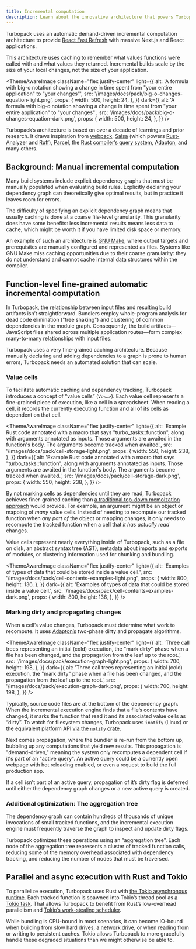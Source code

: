 ```yaml
---
title: Incremental computation
description: Learn about the innovative architecture that powers Turbopack's speed improvements.
---
```



Turbopack uses an automatic demand-driven incremental computation architecture to provide [React Fast Refresh](https://nextjs.org/docs/architecture/fast-refresh) with massive Next.js and React applications.

This architecture uses caching to remember what values functions were called with and what values they returned. Incremental builds scale by the size of your local changes, not the size of your application.

<ThemeAwareImage
  className="flex justify-center"
  light={{
    alt: 'A formula with big-o notation showing a change in time spent from "your entire application" to "your changes"',
    src: '/images/docs/pack/big-o-changes-equation-light.png',
    props: {
      width: 500,
      height: 24,
    },
  }}
  dark={{
    alt: 'A formula with big-o notation showing a change in time spent from "your entire application" to "your changes"',
    src: '/images/docs/pack/big-o-changes-equation-dark.png',
    props: {
      width: 500,
      height: 24,
    },
  }}
/>

Turbopack’s architecture is based on over a decade of learnings and prior research. It draws inspiration from [webpack](https://webpack.js.org/), [Salsa](https://salsa-rs.netlify.app/overview) (which powers [Rust-Analyzer](https://rust-analyzer.github.io/) and [Ruff](https://docs.astral.sh/ruff/)), [Parcel](https://parceljs.org/), the [Rust compiler’s query system](https://rustc-dev-guide.rust-lang.org/query.html), [Adapton](http://adapton.org/), and many others.

## Background: Manual incremental computation

Many build systems include explicit dependency graphs that must be manually populated when evaluating build rules. Explicitly declaring your dependency graph can theoretically give optimal results, but in practice it leaves room for errors.

The difficulty of specifying an explicit dependency graph means that usually caching is done at a coarse file-level granularity. This granularity does have some benefits: less incremental results means less data to cache, which might be worth it if you have limited disk space or memory.

An example of such an architecture is [GNU Make](https://www.gnu.org/software/make/), where output targets and prerequisites are manually configured and represented as files. Systems like GNU Make miss caching opportunities due to their coarse granularity: they do not understand and cannot cache internal data structures within the compiler.

## Function-level fine-grained automatic incremental computation

In Turbopack, the relationship between input files and resulting build artifacts isn’t straightforward. Bundlers employ whole-program analysis for dead code elimination ("tree shaking") and clustering of common dependencies in the module graph. Consequently, the build artifacts—JavaScript files shared across multiple application routes—form complex many-to-many relationships with input files.

Turbopack uses a very fine-grained caching architecture. Because manually declaring and adding dependencies to a graph is prone to human errors, Turbopack needs an automated solution that can scale.

### Value cells

To facilitate automatic caching and dependency tracking, Turbopack introduces a concept of “value cells” (`Vc<…>`). Each value cell represents a fine-grained piece of execution, like a cell in a spreadsheet. When reading a cell, it records the currently executing function and all of its cells as dependent on that cell.

<ThemeAwareImage
  className="flex justify-center"
  light={{
    alt: 'Example Rust code annotated with a macro that says "turbo_tasks::function", along with arguments annotated as inputs. Those arguments are awaited in the function\'s body. The arguments become tracked when awaited.',
    src: '/images/docs/pack/cell-storage-light.png',
    props: {
      width: 550,
      height: 238,
    },
  }}
  dark={{
    alt: 'Example Rust code annotated with a macro that says "turbo_tasks::function", along with arguments annotated as inputs. Those arguments are awaited in the function\'s body. The arguments become tracked when awaited.',
    src: '/images/docs/pack/cell-storage-dark.png',
    props: {
      width: 550,
      height: 238,
    },
  }}
/>

By not marking cells as dependencies until they are read, Turbopack achieves finer-grained caching than [a traditional top-down memoization approach](https://en.wikipedia.org/wiki/Memoization) would provide. For example, an argument might be an object or mapping of _many_ value cells. Instead of needing to recompute our tracked function when _any part of_ the object or mapping changes, it only needs to recompute the tracked function when a cell that _it has actually read_ changes.

Value cells represent nearly everything inside of Turbopack, such as a file on disk, an abstract syntax tree (AST), metadata about imports and exports of modules, or clustering information used for chunking and bundling.

<ThemeAwareImage
  className="flex justify-center"
  light={{
    alt: 'Examples of types of data that could be stored inside a value cell.',
    src: '/images/docs/pack/cell-contents-examples-light.png',
    props: {
      width: 800,
      height: 136,
    },
  }}
  dark={{
    alt: 'Examples of types of data that could be stored inside a value cell.',
    src: '/images/docs/pack/cell-contents-examples-dark.png',
    props: {
      width: 800,
      height: 136,
    },
  }}
/>

### Marking dirty and propagating changes

When a cell’s value changes, Turbopack must determine what work to recompute. It uses [Adapton’s](http://adapton.org/) two-phase dirty and propagate algorithms.

<ThemeAwareImage
  className="flex justify-center"
  light={{
    alt: 'Three call trees representing an initial (cold) execution, the "mark dirty" phase when a file has been changed, and the propagation from the leaf up to the root.',
    src: '/images/docs/pack/execution-graph-light.png',
    props: {
      width: 700,
      height: 198,
    },
  }}
  dark={{
    alt: 'Three call trees representing an initial (cold) execution, the "mark dirty" phase when a file has been changed, and the propagation from the leaf up to the root.',
    src: '/images/docs/pack/execution-graph-dark.png',
    props: {
      width: 700,
      height: 198,
    },
  }}
/>

Typically, source code files are at the bottom of the dependency graph. When the incremental execution engine finds that a file’s contents have changed, it marks the function that read it and its associated value cells as “dirty”. To watch for filesystem changes, Turbopack uses `inotify` (Linux) or the equivalent platform API [via the `notify` crate](https://docs.rs/notify/).

Next comes propagation, where the bundler is re-run from the bottom up, bubbling up any computations that yield new results. This propagation is "demand-driven," meaning the system only recomputes a dependent cell if it's part of an "active query". An active query could be a currently open webpage with hot reloading enabled, or even a request to build the full production app.

If a cell isn't part of an active query, propagation of it’s dirty flag is deferred until either the dependency graph changes or a new active query is created.

### Additional optimization: The aggregation tree

The dependency graph can contain hundreds of thousands of unique invocations of small tracked functions, and the incremental execution engine must frequently traverse the graph to inspect and update dirty flags.

Turbopack optimizes these operations using an “aggregation tree”. Each node of the aggregation tree represents a cluster of tracked function calls, reducing some of the memory overhead associated with dependency tracking, and reducing the number of nodes that must be traversed.

## Parallel and async execution with Rust and Tokio

To parallelize execution, Turbopack uses Rust with [the Tokio asynchronous runtime](https://tokio.rs/). Each tracked function is spawned into Tokio’s thread pool as [a Tokio task](https://tokio.rs/tokio/tutorial/spawning#tasks). That allows Turbopack to benefit from Rust’s low-overhead parallelism and [Tokio’s work-stealing scheduler](https://tokio.rs/blog/2019-10-scheduler).

While bundling is CPU-bound in most scenarios, it can become IO-bound when building from slow hard drives, [a network drive](https://github.com/facebook/sapling/blob/main/eden/fs/docs/Overview.md), or when reading from or writing to persistent caches. Tokio allows Turbopack to more gracefully handle these degraded situations than we might otherwise be able to.
